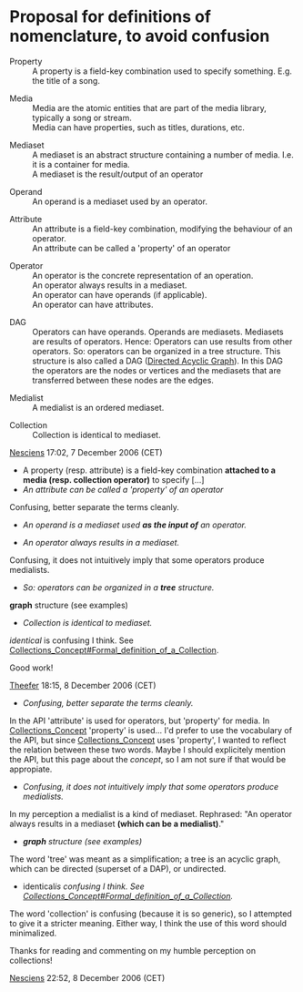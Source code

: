 = Proposal for definitions of nomenclature, to avoid confusion =

; Property
: A property is a field-key combination used to specify something. E.g. the title of a song.

; Media
: Media are the atomic entities that are part of the media library, typically a song or stream.
: Media can have properties, such as titles, durations, etc.

; Mediaset
: A mediaset is an abstract structure containing a number of media. I.e. it is a container for media.
: A mediaset is the result/output of an operator

; Operand
: An operand is a mediaset used by an operator.

; Attribute
: An attribute is a field-key combination, modifying the behaviour of an operator.
: An attribute can be called a 'property' of an operator

; Operator
: An operator is the concrete representation of an operation. 
: An operator always results in a mediaset.
: An operator can have operands (if applicable).
: An operator can have attributes.

; DAG
: Operators can have operands. Operands are mediasets. Mediasets are results of operators. Hence: Operators can use results from other operators. So: operators can be organized in a tree structure. This structure is also called a DAG ([http://en.wikipedia.org/wiki/Directed_acyclic_graph Directed Acyclic Graph]). In this DAG the operators are the nodes or vertices and the mediasets that are transferred between these nodes are the edges.

; Medialist
: A medialist is an ordered mediaset.

; Collection
: Collection is identical to mediaset.

[[User:Nesciens|Nesciens]] 17:02, 7 December 2006 (CET)


* A property (resp. attribute) is a field-key combination '''attached to a media (resp. collection operator)'''  to specify [...]
* ''An attribute can be called a 'property' of an operator''
Confusing, better separate the terms cleanly.

* ''An operand is a mediaset used '''as the input of''' an operator.''

* ''An operator always results in a mediaset.''
Confusing, it does not intuitively imply that some operators produce medialists.

* ''So: operators can be organized in a '''tree''' structure.''
'''graph''' structure (see examples)

* ''Collection is identical to mediaset.''
''identical'' is confusing I think. See [[Collections_Concept#Formal_definition_of_a_Collection]].

Good work!

[[User:Theefer|Theefer]] 18:15, 8 December 2006 (CET)


* ''Confusing, better separate the terms cleanly.''
In the API 'attribute' is used for operators, but 'property' for media. In [[Collections_Concept]] 'property' is used... I'd prefer to use the vocabulary of the API, but since [[Collections_Concept]] uses 'property', I wanted to reflect the relation between these two words. Maybe I should explicitely mention the API, but this page about the ''concept'', so I am not sure if that would be appropiate.

* ''Confusing, it does not intuitively imply that some operators produce medialists.''
In my perception a medialist is a kind of mediaset. Rephrased: "An operator always results in a mediaset '''(which can be a medialist)'''."

* '' '''graph''' structure (see examples)''
The word 'tree' was meant as a simplification; a tree is an acyclic graph, which can be directed (superset of a DAP), or undirected.

* '' ''identical'' is confusing I think. See [[Collections_Concept#Formal_definition_of_a_Collection]].''
The word 'collection' is confusing (because it is so generic), so I attempted to give it a stricter meaning. Either way, I think the use of this word should minimalized.

Thanks for reading and commenting on my humble perception on collections!

[[User:Nesciens|Nesciens]] 22:52, 8 December 2006 (CET)